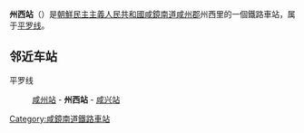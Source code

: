 {{unreferenced|time=2015-02-09T14:13:30+00:00}}
{{朝鮮半島車站資訊
|公司色 = blue
|文字色 = 
|站名 = 州西站
|圖片 = 
|pxl = 
|圖片說明 =
|前一站 = [[咸州站|咸州]]
|前一站距離 = 5.9
|後一站距離 = 6.3
|後一站 = [[咸兴站|咸兴]]
|所屬路線 = [[平罗线|平罗线]]
|距離 = 307.3
|起點站 = [[平壤站|平壤]]
|諺文 = 주서역
|朝鮮漢字 = 州西驛
|文觀部式 = Juseo-yeok
|馬-賴式 = Chusŏ-yŏk
|副站名 = 
|車站編號 = 
|停站路線數 = 
|所屬公司 = [[朝鮮民主主義人民共和國鐵道省|朝鮮民主主義人民共和國鐵道省]]
|所在地 =[[咸鏡南道|咸鏡南道]][[咸州郡|咸州郡]]州西里
|車站構造 = 地面车站
|月台配置 = 
|啟用年月日 =
|廢站年月日 = 
|上下車人次 = 
|統計年度 = 
|轉車 = 
|備註 = 
|全寬備註 = 
}}

'''州西站'''（{{lang-ko|주서역}}）是[[朝鮮民主主義人民共和國|朝鮮民主主義人民共和國]][[咸鏡南道|咸鏡南道]][[咸州郡|咸州郡]]州西里的一個鐵路車站，属于[[平罗线|平罗线]]。

==邻近车站==
平罗线
:[[咸州站|咸州站]] - '''州西站''' - [[咸兴站|咸兴站]]

{{朝鲜铁路小作品}}

{{平罗线}}

[[Category:咸鏡南道鐵路車站|Category:咸鏡南道鐵路車站]]
